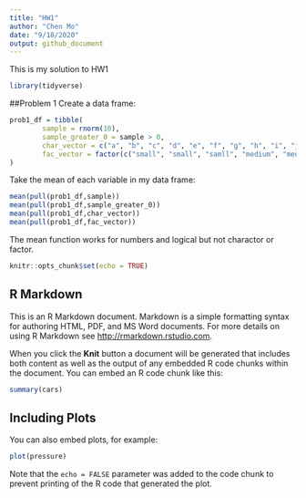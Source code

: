 ```yaml
---
title: "HW1"
author: "Chen Mo"
date: "9/18/2020"
output: github_document
---
```


This is my solution to HW1

```r
library(tidyverse)
```

##Problem 1
Create a data frame:
```r
prob1_df = tibble(
        sample = rnorm(10),
        sample_greater_0 = sample > 0,
        char_vector = c("a", "b", "c", "d", "e", "f", "g", "h", "i", "j"),
        fac_vector = factor(c("small", "small", "samll", "medium", "medium", "medium", "large", "large", "large", "large"))
)
```

Take the mean of each variable in my data frame:
```r
mean(pull(prob1_df,sample))
mean(pull(prob1_df,sample_greater_0))
mean(pull(prob1_df,char_vector))
mean(pull(prob1_df,fac_vector))
```
The mean function works for numbers and logical but not charactor or factor.



```r
knitr::opts_chunk$set(echo = TRUE)
```

## R Markdown

This is an R Markdown document. Markdown is a simple formatting syntax for authoring HTML, PDF, and MS Word documents. For more details on using R Markdown see <http://rmarkdown.rstudio.com>.

When you click the **Knit** button a document will be generated that includes both content as well as the output of any embedded R code chunks within the document. You can embed an R code chunk like this:

```r
summary(cars)
```

## Including Plots

You can also embed plots, for example:

```r
plot(pressure)
```

Note that the `echo = FALSE` parameter was added to the code chunk to prevent printing of the R code that generated the plot.
